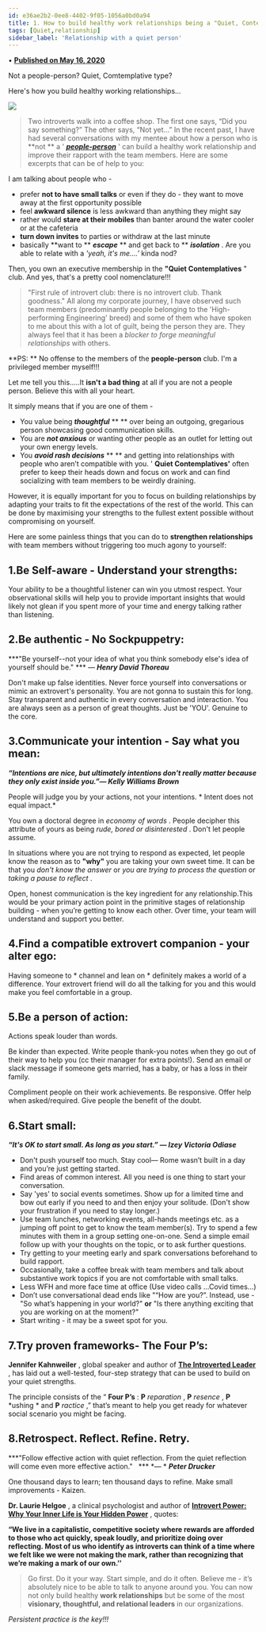 ```yaml
---
id: e36ae2b2-0ee8-4402-9f05-1056a0bd0a94
title: 1. How to build healthy work relationships being a "Quiet, Contemplative" person?
tags: [Quiet,relationship]
sidebar_label: 'Relationship with a quiet person'
---
```

• **[Published on May 16, 2020](https://www.linkedin.com/post/edit/6667310351585021952/)**

Not a people-person? Quiet, Comtemplative type?

Here's how you build healthy working relationships...

![](../assets/image_f0ba55d3-3333-4032-acee-d43ede7efc20.png)


> Two introverts walk into a coffee shop.
> The first one says, “Did you say something?”
> The other says, “Not yet…”
In the recent past, I have had several conversations with my mentee about how a person who is **not ** a ' ***[people-person](https://www.dictionary.com/browse/people-person)*** ' can build a healthy work relationship and improve their rapport with the team members. Here are some excerpts that can be of help to you:

I am talking about people who -

- prefer **not to have small talks** or even if they do - they want to move away at the first opportunity possible
- feel **awkward silence** is less awkward than anything they might say
- rather would **stare at their mobiles** than banter around the water cooler or at the cafeteria
- **turn down invites** to parties or withdraw at the last minute
- basically **want to ** ***escape*** ** and get back to ** ***isolation*** .
Are you able to relate with a *'yeah, it's me....'* kinda nod?

Then, you own an executive membership in the **"Quiet Contemplatives** " club. And yes, that's a pretty cool nomenclature!!!

> "First rule of introvert club: there is no introvert club. Thank goodness."
All along my corporate journey, I have observed such team members (predominantly people belonging to the 'High-performing Engineering' breed) and some of them who have spoken to me about this with a lot of guilt, being the person they are. They always feel that it has been a *blocker to forge meaningful relationships* with others.

**PS: ** No offense to the members of the **people-person** club. I'm a privileged member myself!!!

Let me tell you this.....It **isn't a bad thing** at all if you are not a people person. Believe this with all your heart.

It simply means that if you are one of them -

- You value being ***thoughtful*** ** ** over being an outgoing, gregarious person showcasing good communication skills.
- You are ***not anxious*** or wanting other people as an outlet for letting out your own energy levels.
- You ***avoid rash decisions*** ** ** and getting into relationships with people who aren’t compatible with you.
' **Quiet Contemplatives'** often prefer to keep their heads down and focus on work and can find socializing with team members to be weirdly draining.

However, it is equally important for you to focus on building relationships by adapting your traits to fit the expectations of the rest of the world. This can be done by maximising your strengths to the fullest extent possible without compromising on yourself.

Here are some painless things that you can do to **strengthen relationships** with team members without triggering too much agony to yourself:

## 1.Be Self-aware - Understand your strengths:

Your ability to be a thoughtful listener can win you utmost respect. Your observational skills will help you to provide important insights that would likely not glean if you spent more of your time and energy talking rather than listening.

## 2.Be authentic - No Sockpuppetry:

***"Be yourself--not your idea of what you think somebody else's idea of yourself should be." *** *―* ***Henry David Thoreau***

Don't make up false identities. Never force yourself into conversations or mimic an extrovert's personality. You are not gonna to sustain this for long. Stay transparent and authentic in every conversation and interaction. You are always seen as a person of great thoughts. Just be 'YOU'. Genuine to the core.

## 3.Communicate your intention - Say what you mean:

***“Intentions are nice, but ultimately intentions don't really matter because they only exist inside you.”― Kelly Williams Brown***

People will judge you by your actions, not your intentions. * Intent does not equal impact.*

You own a doctoral degree in *economy of words* . People decipher this attribute of yours as being *rude, bored or disinterested* . Don't let people assume.

In situations where you are not trying to respond as expected, let people know the reason as to **"why"** you are taking your own sweet time. It can be that you *don't know the answer* or *you are trying to process the question* or *taking a pause to reflect* .

Open, honest communication is the key ingredient for any relationship.This would be your primary action point in the primitive stages of relationship building - when you’re getting to know each other. Over time, your team will understand and support you better.

## 4.Find a compatible extrovert companion - your alter ego:

Having someone to * channel and lean on * definitely makes a world of a difference. Your extrovert friend will do all the talking for you and this would make you feel comfortable in a group.

## 5.Be a person of action:

Actions speak louder than words.

Be kinder than expected. Write people thank-you notes when they go out of their way to help you (cc their manager for extra points!). Send an email or slack message if someone gets married, has a baby, or has a loss in their family.

Compliment people on their work achievements. Be responsive. Offer help when asked/required. Give people the benefit of the doubt.

## 6.Start small:

***“It's OK to start small. As long as you start.” ― Izey Victoria Odiase***

- Don't push yourself too much. Stay cool— Rome wasn’t built in a day and you’re just getting started.
- Find areas of common interest. All you need is one thing to start your conversation.
- Say 'yes' to social events sometimes. Show up for a limited time and bow out early if you need to and then enjoy your solitude. (Don't show your frustration if you need to stay longer.)
- Use team lunches, networking events, all-hands meetings etc. as a jumping off point to get to know the team member(s). Try to spend a few minutes with them in a group setting one-on-one. Send a simple email follow up with your thoughts on the topic, or to ask further questions.
- Try getting to your meeting early and spark conversations beforehand to build rapport.
- Occasionally, take a coffee break with team members and talk about substantive work topics if you are not comfortable with small talks.
- Less WFH and more face time at office (Use video calls ...Covid times...)
- Don’t use conversational dead ends like "“How are you?”. Instead, use - "So what’s happening in your world?" **or** "Is there anything exciting that you are working on at the moment?"
- Start writing - it may be a sweet spot for you.
## 7.Try proven frameworks- The Four P’s:

**Jennifer Kahnweiler** , global speaker and author of **[The Introverted Leader](https://www.goodreads.com/book/show/16056951-the-introverted-leader)** , has laid out a well-tested, four-step strategy that can be used to build on your quiet strengths.

The principle consists of the “ **Four P’s** : **P** *reparation* , **P** *resence* , **P** *ushing * and **P** *ractice* ,” that’s meant to help you get ready for whatever social scenario you might be facing.

## 8.Retrospect. Reflect. Refine. Retry.

***"Follow effective action with quiet reflection. From the quiet reflection will come even more effective action."   *** *― * ***Peter Drucker***

One thousand days to learn; ten thousand days to refine. Make small improvements - Kaizen.

**Dr. Laurie Helgoe** , a clinical psychologist and author of **[Introvert Power: Why Your Inner Life is Your Hidden Power](https://www.goodreads.com/book/show/3260326-introvert-power)** , quotes:

**“We live in a capitalistic, competitive society where rewards are afforded to those who act quickly, speak loudly, and prioritize doing over reflecting. Most of us who identify as introverts can think of a time where we felt like we were not making the mark, rather than recognizing that we’re making a mark of our own.’’**

> Go first. Do it your way. Start simple, and do it often. Believe me - it’s absolutely nice to be able to talk to anyone around you.
You can now not only build healthy **work relationships** but be some of the most **visionary, thoughtful, and relational leaders** in our organizations.

*Persistent practice is the key!!!*



